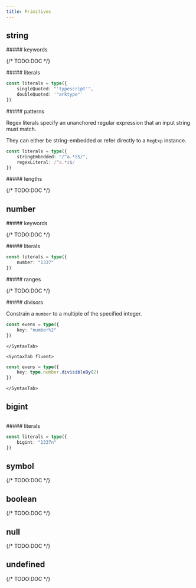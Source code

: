 ```yaml
---
title: Primitives
---
```



## string

<a name="string/keywords" />
##### keywords

{/* TODO:DOC */}

<a name="string/literals" />
##### literals

```ts
const literals = type({
	singleQuoted: "'typescript'",
	doubleQuoted: '"arktype"'
})
```

<a name="string/patterns" />
##### patterns

Regex literals specify an unanchored regular expression that an input string must match.

They can either be string-embedded or refer directly to a `RegExp` instance.

```ts
const literals = type({
	stringEmbedded: "/^a.*z$/",
	regexLiteral: /^a.*z$/
})
```

<a name="string/lengths" />
##### lengths

{/* TODO:DOC */}

## number

<a name="number/keywords" />
##### keywords

{/* TODO:DOC */}

<a name="number/literals" />
##### literals

```ts
const literals = type({
	number: "1337"
})
```

<a name="number/ranges" />
##### ranges

{/* TODO:DOC */}

<a name="number/divisors" />
##### divisors

Constrain a `number` to a multiple of the specified integer.

<Tabs>
	<SyntaxTab string>

```ts
const evens = type({
	key: "number%2"
})
```

    </SyntaxTab>

    <SyntaxTab fluent>

```ts
const evens = type({
	key: type.number.divisibleBy(2)
})
```

    </SyntaxTab>

</Tabs>

## bigint

```ts

```

<a name="bigint/literals" />
##### literals

```ts
const literals = type({
	bigint: "1337n"
})
```

## symbol

{/* TODO:DOC */}

## boolean

{/* TODO:DOC */}

## null

{/* TODO:DOC */}

## undefined

{/* TODO:DOC */}
